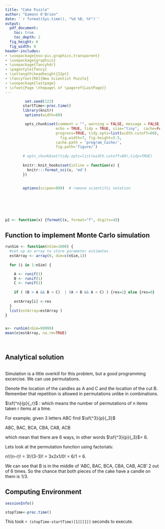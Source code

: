 ```yaml
---
title: "Cake Puzzle"
author: "Eamonn O'Brien"
date: '`r format(Sys.time(), "%d %B, %Y")`'
output:
  pdf_document:
    toc: true
    toc_depth: 2
  fig_height: 6
  fig_width: 8
header-includes:
- \usepackage{eso-pic,graphicx,transparent}
- \usepackage{graphicx}
- \usepackage{fancyhdr}
- \pagestyle{fancy}
- \setlength\headheight{22pt}
- \fancyfoot[RO]{New Scientist Puzzle}
- \usepackage{lastpage}
- \cfoot{Page \thepage\ of \pageref{LastPage}}
---
```


\newpage  
\tableofcontents  
\listoffigures
\listoftables
\newpage

```r

 

         set.seed(123)
        startTime<-proc.time()
        library(knitr)
         options(width=60)

         opts_chunk$set(comment = "", warning = FALSE, message = FALSE,
                       echo = TRUE, tidy = TRUE, size="tiny",  cache=FALSE,
                       progress=TRUE, tidy.opts=list(width.cutoff=60),
                         fig.width=7, fig.height=3.5,
                       cache.path = 'program_Cache/',
                       fig.path='figure/')
         
        # opts_chunk$set(tidy.opts=list(width.cutoff=80),tidy=TRUE) 
         
        knitr::knit_hooks$set(inline = function(x) {
          knitr:::format_sci(x, 'md')
        })
         
        
        options(scipen=999)  # remove scientific notation
        

        
        
 
```

```r

p2 <- function(x) {formatC(x, format="f", digits=4)}

```


## Function to implement Monte Carlo simulation 

```r


runSim <- function(nSim=1000) {
  #set up an array to store parameter estimates
  estArray <- array(0, dim=c(nSim,1))
  
  for (i in 1:nSim) {

    A <- runif(1)
    B <- runif(1)
    C <- runif(1)
    
    if ( (B > A && B < C)  | (A > B && A < C) ) {res=1} else {res=0}
   
    estArray[i] <-res 
  }
  list(estArray=estArray )
}


x<- runSim(nSim=99999)
mean(x$estArray, na.rm=TRUE)

 
```


## Analytical solution 

```r

```

Simulation is a little overkill for this problem, but a good programming excercise. We can use permutations. 

Denote the location of the candles as A and C and the location of the cut B. Remember that repetition is allowed in permutations unlike in combinations.

$\sf{^n}{p}{_r}$ : which means the number of permutations of n items taken r items at a time.

For example; given 3 letters ABC find $\sf{^3}{p}{_3}$

ABC, BAC, BCA, CBA, CAB, ACB

which mean that there are 6 ways, in other words $\sf{^3}{p}{_3}$= 6. 

Lets look at the permutation function using factorials:

n!/(n-r)!  = 3!/(3-3)! = 3x2x1/0! = 6/1 = 6.

We can see that B is in the middle of 'ABC, BAC, BCA, CBA, CAB, ACB' 2 out of 6 times. So the chance that both pieces of the cake have a candle on them is 1/3.


\newpage  

## Computing Environment

```r

sessionInfo()

```

```r

stopTime<-proc.time()

```

This took `r (stopTime-startTime)[1][[1]]` seconds to execute.

 